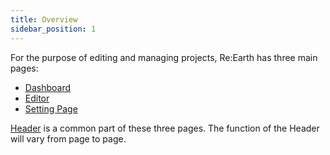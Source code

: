 ```yaml
---
title: Overview
sidebar_position: 1
---
```


For the purpose of editing and managing projects, Re:Earth has three main pages:
- [Dashboard](/user-manual/getting-started/understanding-reearth-ui/Dashboard)
- [Editor](/user-manual/getting-started/understanding-reearth-ui/editor)
- [Setting Page](/user-manual/getting-started/understanding-reearth-ui/setting-page)

[Header](/user-manual/getting-started/understanding-reearth-ui/header) is a common part of these three pages. The function of the Header will vary from page to page.

